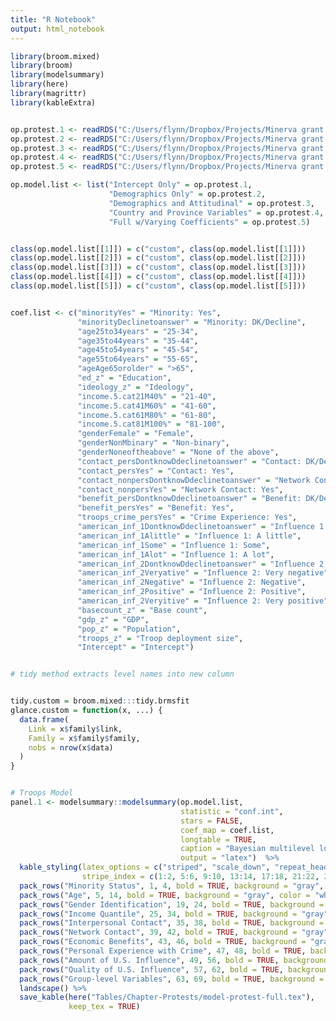 ---
title: "R Notebook"
output: html_notebook
---


```{r}


library(broom.mixed)
library(broom)
library(modelsummary)
library(here)
library(magrittr)
library(kableExtra)


op.protest.1 <- readRDS("C:/Users/flynn/Dropbox/Projects/Minerva grant documents/Book/Output/Chapter-Protests/op.protest.1.rds")
op.protest.2 <- readRDS("C:/Users/flynn/Dropbox/Projects/Minerva grant documents/Book/Output/Chapter-Protests/op.protest.2.rds")
op.protest.3 <- readRDS("C:/Users/flynn/Dropbox/Projects/Minerva grant documents/Book/Output/Chapter-Protests/op.protest.3.rds")
op.protest.4 <- readRDS("C:/Users/flynn/Dropbox/Projects/Minerva grant documents/Book/Output/Chapter-Protests/op.protest.4.rds")
op.protest.5 <- readRDS("C:/Users/flynn/Dropbox/Projects/Minerva grant documents/Book/Output/Chapter-Protests/op.protest.5.rds")

op.model.list <- list("Intercept Only" = op.protest.1, 
                      "Demographics Only" = op.protest.2,
                      "Demographics and Attitudinal" = op.protest.3,
                      "Country and Province Variables" = op.protest.4, 
                      "Full w/Varying Coefficients" = op.protest.5)


class(op.model.list[[1]]) = c("custom", class(op.model.list[[1]]))
class(op.model.list[[2]]) = c("custom", class(op.model.list[[2]]))
class(op.model.list[[3]]) = c("custom", class(op.model.list[[3]]))
class(op.model.list[[4]]) = c("custom", class(op.model.list[[4]]))
class(op.model.list[[5]]) = c("custom", class(op.model.list[[5]]))


coef.list <- c("minorityYes" = "Minority: Yes",
               "minorityDeclinetoanswer" = "Minority: DK/Decline",
               "age25to34years" = "25-34",
               "age35to44years" = "35-44",
               "age45to54years" = "45-54",
               "age55to64years" = "55-65",
               "ageAge65orolder" = ">65",
               "ed_z" = "Education",
               "ideology_z" = "Ideology",
               "income.5.cat21M40%" = "21-40",
               "income.5.cat41M60%" = "41-60",
               "income.5.cat61M80%" = "61-80",
               "income.5.cat81M100%" = "81-100",
               "genderFemale" = "Female",
               "genderNonMbinary" = "Non-binary",
               "genderNoneoftheabove" = "None of the above",
               "contact_persDontknowDdeclinetoanswer" = "Contact: DK/Decline",
               "contact_persYes" = "Contact: Yes",
               "contact_nonpersDontknowDdeclinetoanswer" = "Network Contact: DK/Decline",
               "contact_nonpersYes" = "Network Contact: Yes",
               "benefit_persDontknowDdeclinetoanswer" = "Benefit: DK/Decline",
               "benefit_persYes" = "Benefit: Yes",
               "troops_crime_persYes" = "Crime Experience: Yes",
               "american_inf_1DontknowDdeclinetoanswer" = "Influence 1: DK/Decline",
               "american_inf_1Alittle" = "Influence 1: A little",
               "american_inf_1Some" = "Influence 1: Some",
               "american_inf_1Alot" = "Influence 1: A lot",
               "american_inf_2DontknowDdeclinetoanswer" = "Influence 2: DK/Decline",
               "american_inf_2Veryative" = "Influence 2: Very negative",
               "american_inf_2Negative" = "Influence 2: Negative",
               "american_inf_2Positive" = "Influence 2: Positive",
               "american_inf_2Veryitive" = "Influence 2: Very positive",
               "basecount_z" = "Base count",
               "gdp_z" = "GDP",
               "pop_z" = "Population",
               "troops_z" = "Troop deployment size",
               "Intercept" = "Intercept")


# tidy method extracts level names into new column


tidy.custom = broom.mixed:::tidy.brmsfit
glance.custom = function(x, ...) {
  data.frame(
    Link = x$family$link,
    Family = x$family$family,
    nobs = nrow(x$data)
  )
}


# Troops Model
panel.1 <- modelsummary::modelsummary(op.model.list,
                                      statistic = "conf.int",
                                      stars = FALSE,
                                      coef_map = coef.list,
                                      longtable = TRUE,
                                      caption = "Bayesian multilevel logistic regressions predicting protest \\label{tab:predictiveopinionmodels}",
                                      output = "latex")  %>%  
  kable_styling(latex_options = c("striped", "scale_down", "repeat_header"), protect_latex = TRUE, font_size = 7, position = "left",
                stripe_index = c(1:2, 5:6, 9:10, 13:14, 17:18, 21:22, 25:26, 29:30, 33:34, 37:38, 41:42, 45:46, 49:50, 53:54, 57:58, 61:62, 65:66, 69:70)) %>%
  pack_rows("Minority Status", 1, 4, bold = TRUE, background = "gray", color = "white") %>% 
  pack_rows("Age", 5, 14, bold = TRUE, background = "gray", color = "white") %>% 
  pack_rows("Gender Identification", 19, 24, bold = TRUE, background = "gray", color = "white") %>% 
  pack_rows("Income Quantile", 25, 34, bold = TRUE, background = "gray", color = "white") %>% 
  pack_rows("Interpersonal Contact", 35, 38, bold = TRUE, background = "gray", color = "white") %>% 
  pack_rows("Network Contact", 39, 42, bold = TRUE, background = "gray", color = "white") %>% 
  pack_rows("Economic Benefits", 43, 46, bold = TRUE, background = "gray", color = "white") %>% 
  pack_rows("Personal Experience with Crime", 47, 48, bold = TRUE, background = "gray", color = "white") %>% 
  pack_rows("Amount of U.S. Influence", 49, 56, bold = TRUE, background = "gray", color = "white") %>% 
  pack_rows("Quality of U.S. Influence", 57, 62, bold = TRUE, background = "gray", color = "white") %>% 
  pack_rows("Group-level Variables", 63, 69, bold = TRUE, background = "gray", color = "white") %>% 
  landscape() %>% 
  save_kable(here("Tables/Chapter-Protests/model-protest-full.tex"),
             keep_tex = TRUE)



```